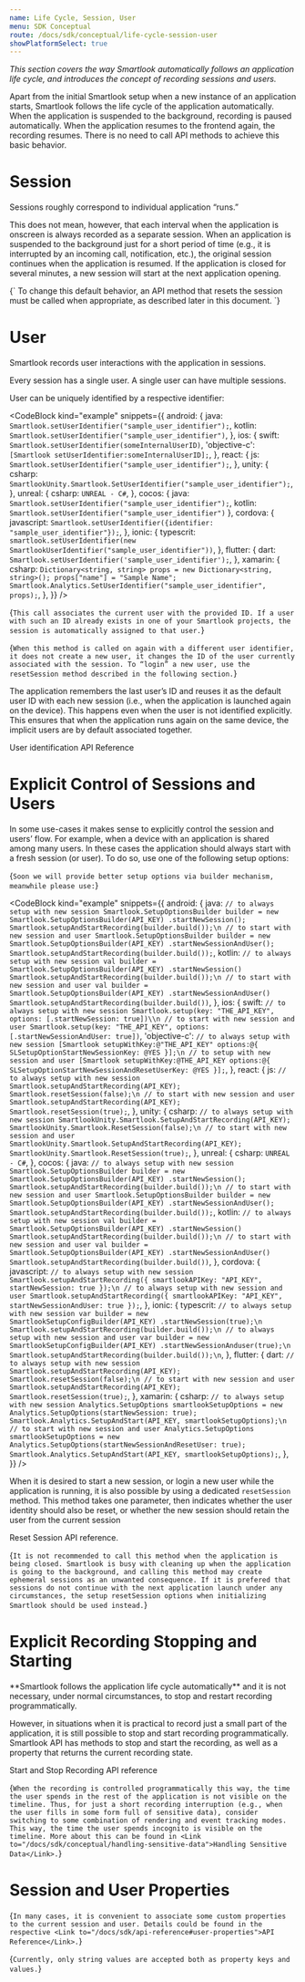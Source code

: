 ```yaml
---
name: Life Cycle, Session, User
menu: SDK Conceptual
route: /docs/sdk/conceptual/life-cycle-session-user
showPlatformSelect: true
---
```



<Title>Life Cycle, Session, User</Title>

*This section covers the way Smartlook automatically follows an application life cycle, and introduces the concept of recording sessions and users.*

Apart from the initial Smartlook setup when a new instance of an application starts, Smartlook follows the life cycle of the application automatically. When the application is suspended to the background, recording is paused automatically. When the application resumes to the frontend again, the recording resumes. There is no need to call API methods to achieve this basic behavior.

# Session
Sessions roughly correspond to individual application “runs.”

This does not mean, however, that each interval when the application is onscreen is always recorded as a separate session. When an application is suspended to the background just for a short period of time (e.g., it is interrupted by an incoming call, notification, etc.), the original session continues when the application is resumed. If the application is closed for several minutes, a new session will start at the next application opening.

<TextBlock kind="important">
{`
To change this default behavior, an API method that resets the session must be called when appropriate, as described later in this document.
`}
</TextBlock>

# User

Smartlook records user interactions with the application in sessions.

Every session has a single user. A single user can have multiple sessions.

User can be uniquely identified by a respective identifier:

<CodeBlock kind="example"
  snippets={{
    android: {
      java: `
Smartlook.setUserIdentifier("sample_user_identifier");
      `,
    kotlin: `
Smartlook.setUserIdentifier("sample_user_identifier")
      `,
    },
    ios: {
      swift: `
Smartlook.setUserIdentifier(someInternalUserID)
      `,
      'objective-c': `
[Smartlook setUserIdentifier:someInternalUserID];
      `,
    },
    react: {
      js: `
Smartlook.setUserIdentifier("sample_user_identifier");
`,
    },
    unity: {
      csharp: `
SmartlookUnity.Smartlook.SetUserIdentifier("sample_user_identifier");
`,
    },
    unreal: {
      csharp: `
UNREAL - C#
      `,
    },
    cocos: {
      java: `
Smartlook.setUserIdentifier("sample_user_identifier");
      `,
      kotlin: `
Smartlook.setUserIdentifier("sample_user_identifier")
      `
   },
   cordova: {
      javascript: `
Smartlook.setUserIdentifier({identifier: "sample_user_identifier"});
    `,
    },
    ionic: {
      typescrit: `
smartlook.setUserIdentifier(new SmartlookUserIdentifier("sample_user_identifier"))
      `,
    },
   flutter: {
      dart: `
Smartlook.setUserIdentifier('sample_user_identifier');
   `,
   },
xamarin: {
      csharp: `
Dictionary<string, string> props = new Dictionary<string, string>();
props["name"] = "Sample Name";
Smartlook.Analytics.SetUserIdentifier("sample_user_identifier", props);
      `,
    },
  }}
/>


<TextBlock kind="note">{`
This call associates the current user with the provided ID. If a user with such an ID already exists in one of your Smartlook projects, the session is automatically assigned to that user.
`}</TextBlock>


<TextBlock kind="important">{`
When this method is called on again with a different user identifier, it does not create a new user, it changes the ID of the user currently associated with the session. To “login” a new user, use the resetSession method described in the following section.
`}</TextBlock>

The application remembers the last user’s ID and reuses it as the default user ID with each new session (i.e., when the application is launched again on the device). This happens even when the user is not identified explicitly. This ensures that when the application runs again on the same device, the implicit users are by default associated together.

<Link to="/docs/sdk/api-reference#user-identification">User identification API Reference</Link>


# Explicit Control of Sessions and Users

In some use-cases it makes sense to explicitly control the session and users’ flow. For example, when a device with an application is shared among many users. In these cases the application should always start with a fresh session (or user). To do so, use one of the following setup options:

<TextBlock visibleOn="react,flutter,unity">{`
Soon we will provide better setup options via builder mechanism, meanwhile please use:
`}</TextBlock>

<CodeBlock kind="example"
  snippets={{
    android: {
      java: `
// to always setup with new session
Smartlook.SetupOptionsBuilder builder = new Smartlook.SetupOptionsBuilder(API_KEY)
        .startNewSession();
Smartlook.setupAndStartRecording(builder.build());\n
// to start with new session and user
Smartlook.SetupOptionsBuilder builder = new Smartlook.SetupOptionsBuilder(API_KEY)
        .startNewSessionAndUser();
Smartlook.setupAndStartRecording(builder.build());
      `,
    kotlin: `
// to always setup with new session
val builder = Smartlook.SetupOptionsBuilder(API_KEY)
        .startNewSession()
Smartlook.setupAndStartRecording(builder.build());\n
// to start with new session and user
val builder = Smartlook.SetupOptionsBuilder(API_KEY)
        .startNewSessionAndUser()
Smartlook.setupAndStartRecording(builder.build())
      `,
    },
    ios: {
      swift: `
// to always setup with new session
Smartlook.setup(key: "THE_API_KEY",
                options: [.startNewSession: true])\\n
// to start with new session and user
Smartlook.setup(key: "THE_API_KEY",
                options: [.startNewSessionAndUser: true])
      `,
      'objective-c': `
// to always setup with new session
[Smartlook setupWithKey:@"THE_API_KEY"
                options:@{
                     SLSetupOptionStartNewSessionKey: @YES
                }];\n
// to setup with new session and user
[Smartlook setupWithKey:@THE_API_KEY
                options:@{
                     SLSetupOptionStartNewSessionAndResetUserKey: @YES
                }];
      `,
    },
    react: {
      js: `
// to always setup with new session
Smartlook.setupAndStartRecording(API_KEY);
Smartlook.resetSession(false);\n
// to start with new session and user
Smartlook.setupAndStartRecording(API_KEY);
Smartlook.resetSession(true);
`,
    },
    unity: {
      csharp: `
// to always setup with new session
SmartlookUnity.Smartlook.SetupAndStartRecording(API_KEY);
SmartlookUnity.Smartlook.ResetSession(false);\n
// to start with new session and user
SmartlookUnity.Smartlook.SetupAndStartRecording(API_KEY);
SmartlookUnity.Smartlook.ResetSession(true);
`,
    },
    unreal: {
      csharp: `
UNREAL - C#
      `,
    },
    cocos: {
      java: `
// to always setup with new session
Smartlook.SetupOptionsBuilder builder = new Smartlook.SetupOptionsBuilder(API_KEY)
        .startNewSession();
Smartlook.setupAndStartRecording(builder.build());\n
// to start with new session and user
Smartlook.SetupOptionsBuilder builder = new Smartlook.SetupOptionsBuilder(API_KEY)
        .startNewSessionAndUser();
Smartlook.setupAndStartRecording(builder.build());
      `,
    kotlin: `
// to always setup with new session
val builder = Smartlook.SetupOptionsBuilder(API_KEY)
        .startNewSession()
Smartlook.setupAndStartRecording(builder.build());\n
// to start with new session and user
val builder = Smartlook.SetupOptionsBuilder(API_KEY)
        .startNewSessionAndUser()
Smartlook.setupAndStartRecording(builder.build())
      `,
   },
   cordova: {
      javascript: `
// to always setup with new session
Smartlook.setupAndStartRecording({
  smartlookAPIKey: "API_KEY",
  startNewSession: true
});\n
// to always setup with new session and user
Smartlook.setupAndStartRecording({
  smartlookAPIKey: "API_KEY",
  startNewSessionAndUser: true
});
    `,
    },
    ionic: {
      typescrit: `
// to always setup with new session
var builder = new SmartlookSetupConfigBuilder(API_KEY)
        .startNewSession(true);\n
Smartlook.setupAndStartRecording(builder.build());\n
// to always setup with new session and user
var builder = new SmartlookSetupConfigBuilder(API_KEY)
        .startNewSessionAnduser(true);\n
Smartlook.setupAndStartRecording(builder.build());\n
      `,
    },
   flutter: {
      dart: `
// to always setup with new session
Smartlook.setupAndStartRecording(API_KEY);
Smartlook.resetSession(false);\n
// to start with new session and user
Smartlook.setupAndStartRecording(API_KEY);
Smartlook.resetSession(true);
   `,
   },
xamarin: {
      csharp: `
// to always setup with new session
Analytics.SetupOptions smartlookSetupOptions = new Analytics.SetupOptions(startNewSession: true); 
Smartlook.Analytics.SetupAndStart(API_KEY, smartlookSetupOptions);\n
// to start with new session and user
Analytics.SetupOptions smartlookSetupOptions = new Analytics.SetupOptions(startNewSessionAndResetUser: true);
Smartlook.Analytics.SetupAndStart(API_KEY, smartlookSetupOptions);
      `,
    },
  }}
/>


When it is desired to start a new session, or login a new user while the application is running, it is also possible by using a dedicated `resetSession` method. This method takes one parameter, then indicates whether the user identity should also be reset, or whether the new session should retain the user from the current session

<Link to="/docs/sdk/api-reference#reset-session">Reset Session API reference</Link>.

<TextBlock kind="important">{`
It is not recommended to call this method when the application is being closed. Smartlook is busy with cleaning up when the application is going to the background, and calling this method may create ephemeral sessions as an unwanted consequence. If it is prefered that sessions do not continue with the next application launch under any circumstances, the setup resetSession options when initializing Smartlook should be used instead.
`}</TextBlock>

# Explicit Recording Stopping and Starting

<TextBlock kind="important">
**Smartlook follows the application life cycle automatically** and it is not necessary, under normal circumstances, to stop and restart recording programmatically.
</TextBlock>

However, in situations when it is practical to record just a small part of the application, it is still possible to stop and start recording programmatically. Smartlook API has methods to stop and start the recording, as well as a property that returns the current recording state.

<Link to="/docs/sdk/api-reference#start-and-stop-recording">Start and Stop Recording API reference</Link>

<TextBlock kind="note">{`
When the recording is controlled programmatically this way, the time the user spends in the rest of the application is not visible on the timeline. Thus, for just a short recording interruption (e.g., when the user fills in some form full of sensitive data), consider switching to some combination of rendering and event tracking modes. This way, the time the user spends incognito is visible on the timeline. More about this can be found in <Link to="/docs/sdk/conceptual/handling-sensitive-data">Handling Sensitive Data</Link>.
`}</TextBlock>

# Session and User Properties

<TextBlock>{`
In many cases, it is convenient to associate some custom properties to the current session and user. Details could be found in the respective <Link to="/docs/sdk/api-reference#user-properties">API Reference</Link>.
`}</TextBlock>

<TextBlock kind="note">{`
Currently, only string values are accepted both as property keys and values.
`}</TextBlock>

